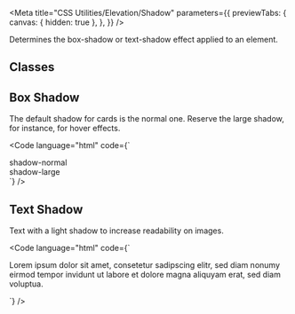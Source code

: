 
<Meta
  title="CSS Utilities/Elevation/Shadow"
  parameters={{
    previewTabs: {
      canvas: { hidden: true },
    },
  }}
/>

<Banner label="Shadow" section="CSS Utilities" color="yellow" puzzle />

<Lead>Determines the box-shadow or text-shadow effect applied to an element.</Lead>

## Classes

<CssElevationShadow />

## Box Shadow

The default shadow for cards is the normal one. Reserve the large shadow, for instance, for hover effects.

<Code
  language="html"
  code={`
<div class="is-flex is-align-items-center is-justify-content-center fg-xx-large">
    <div class="has-shadow-normal is-flex is-align-items-center is-justify-content-center has-background-green-3 has-radius-normal p-normal">shadow-normal</div>
    <div class="has-shadow-large is-flex is-align-items-center is-justify-content-center has-background-green-3 has-radius-normal p-normal">shadow-large</div>
</div>
`}
/>

## Text Shadow

Text with a light shadow to increase readability on images.

<Code
  language="html"
  code={`
<p class="has-text-shadow">Lorem ipsum dolor sit amet, consetetur sadipscing elitr, sed diam nonumy eirmod tempor invidunt ut labore et dolore magna aliquyam erat, sed diam voluptua.</p>
`}
/>

<Footer>
  <LinkCards>
    <LinkCard
      pageTitle="Foundation/Elevation"
      description="Elevation involves the strategic application of shadow and depth to elements, enhancing visual hierarchy and providing depth cues within the user interface"
    />
    <LinkCard
      pageTitle="Tokens/Overview"
      description="Design tokens serve as the definitive source for naming and storing design choices."
    />
  </LinkCards>
</Footer>
